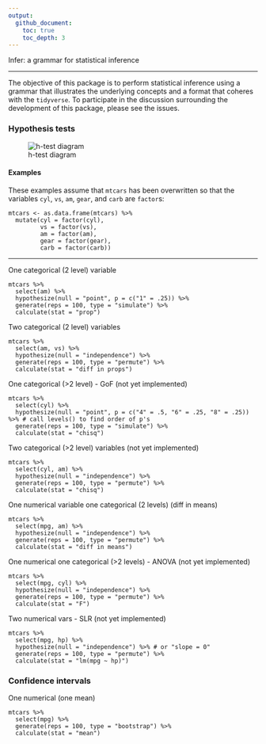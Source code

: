 ```yaml
---
output:
  github_document:
    toc: true 
    toc_depth: 3
---
```


Infer: a grammar for statistical inference

---

The objective of this package is to perform statistical inference using a grammar that illustrates the underlying concepts and a format that coheres with the `tidyverse`. To participate in the discussion surrounding the development of this package, please see the issues.

### Hypothesis tests
![h-test diagram](figs/ht-diagram.png)

#### Examples

These examples assume that `mtcars` has been overwritten so that the variables
`cyl`, `vs`, `am`, `gear`, and `carb` are `factor`s:

```
mtcars <- as.data.frame(mtcars) %>%
  mutate(cyl = factor(cyl),
         vs = factor(vs),
         am = factor(am),
         gear = factor(gear),
         carb = factor(carb))
```

***

One categorical (2 level) variable

```
mtcars %>%
  select(am) %>%
  hypothesize(null = "point", p = c("1" = .25)) %>% 
  generate(reps = 100, type = "simulate") %>% 
  calculate(stat = "prop")
```

Two categorical (2 level) variables

```
mtcars %>%
  select(am, vs) %>%
  hypothesize(null = "independence") %>%
  generate(reps = 100, type = "permute") %>%
  calculate(stat = "diff in props")
```

One categorical (>2 level) - GoF  (not yet implemented)
```
mtcars %>%
  select(cyl) %>%
  hypothesize(null = "point", p = c("4" = .5, "6" = .25, "8" = .25)) %>% # call levels() to find order of p's
  generate(reps = 100, type = "simulate") %>%
  calculate(stat = "chisq")
```

Two categorical (>2 level) variables  (not yet implemented)
```
mtcars %>%
  select(cyl, am) %>%
  hypothesize(null = "independence") %>%
  generate(reps = 100, type = "permute") %>%
  calculate(stat = "chisq")
```

One numerical variable one categorical (2 levels) (diff in means)

```
mtcars %>%
  select(mpg, am) %>%
  hypothesize(null = "independence") %>%
  generate(reps = 100, type = "permute") %>%
  calculate(stat = "diff in means")
```

One numerical one categorical (>2 levels) -  ANOVA  (not yet implemented)

```
mtcars %>%
  select(mpg, cyl) %>%
  hypothesize(null = "independence") %>%
  generate(reps = 100, type = "permute") %>%
  calculate(stat = "F")
```

Two numerical vars - SLR  (not yet implemented)
```
mtcars %>%
  select(mpg, hp) %>%
  hypothesize(null = "independence") %>% # or "slope = 0"
  generate(reps = 100, type = "permute") %>%
  calculate(stat = "lm(mpg ~ hp)")
```

### Confidence intervals

One numerical (one mean)

```
mtcars %>%
  select(mpg) %>%
  generate(reps = 100, type = "bootstrap") %>%
  calculate(stat = "mean")
```

